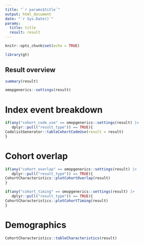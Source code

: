 ---
title: "`r params$title`"
output: html_document
date: "`r Sys.Date()`"
params:
  title: title
  result: result
---

```{r setup, include=FALSE}
knitr::opts_chunk$set(echo = TRUE)
```

```{r}
library(gt)
```

## Result overview

```{r}
summary(result)
```

```{r}
omopgenerics::settings(result)
```

# Index event breakdown
```{r}
if(any("cohort_code_use" == omopgenerics::settings(result) |> 
   dplyr::pull("result_type")) == TRUE){
CodelistGenerator::tableCohortCodeUse(result = result)
}
```

# Cohort overlap

```{r}
if(any("cohort_overlap" == omopgenerics::settings(result) |> 
   dplyr::pull("result_type")) == TRUE){
CohortCharacteristics::plotCohortOverlap(result)
}
```


```{r}
if(any("cohort_timing" == omopgenerics::settings(result) |> 
   dplyr::pull("result_type")) == TRUE){
CohortCharacteristics::plotCohortTiming(result)
}
```

# Demographics

```{r}
CohortCharacteristics::tableCharacteristics(result)
```


